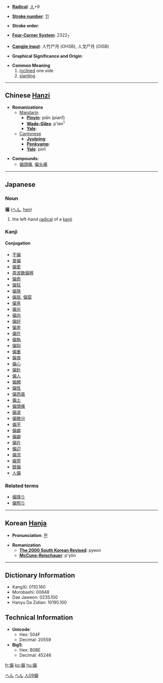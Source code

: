* '''[[Wiktionary:Chinese radical index| Radical]]''': [[Wiktionary:Chinese radical index 人|人]]+9

* '''[[Wiktionary:Chinese total strokes index|Stroke number]]''': [[Wiktionary:Chinese total strokes index 11|11]]

* '''Stroke order''': 

* '''[[Wiktionary:Chinese four corner index|Four-Corner System]]''': 2322<sub>7</sub>

* '''[[Wiktionary:Chinese Cangjie index|Cangjie input]]''': 人竹尸月 (OHSB), 人戈尸月 (OISB)

* '''Graphical Significance and Origin''': 

* '''Common Meaning'''
*#[[inclined]] one side
*# [[slanting]]

----

== Chinese [[Hanzi]] ==

* '''Romanizations'''
** [[Mandarin]]
*** '''[[Pinyin]]''': piān (pian1)
*** '''[[Wade-Giles]]''': p'ien<sup>1</sup>
*** '''[[Yale]]''': 
**[[Cantonese]]
***'''[[Jyutping]]''':
***'''[[Penkyamp]]''': 
***'''[[Yale]]''': pin1

* '''Compounds''':
**[[偏頭痛]], [[偏头痛]]


----

== Japanese ==
===Noun===
'''偏''' ([[へん]], [[hen]])
# the left-hand [[radical]] of a [[kanji]]


===Kanji===
{{kanji|[[へん]] ([[hen]])|[[かたよる]] ([[偏る]], [[katayoru]]), [[ひとえに]] ([[偏に]], [[hitoeni]])}}
====Conjugation====
*[[不偏]]
*[[普偏]]
*[[偏愛]]
*[[周波数偏移]]
*[[偏奇]]
*[[偏狂]]
*[[偏狭]]
*[[偏屈]], [[偏窟]]
*[[偏見]]
*[[偏光]]
*[[偏向]]
*[[偏好]]
*[[偏差]]
*[[偏在]]
*[[偏執]]
*[[偏斜]]
*[[偏重]]
*[[偏食]]
*[[偏心]]
*[[偏針]]
*[[偏人]]
*[[偏頗]]
*[[偏性]]
*[[偏西風]]
*[[偏土]]
*[[偏頭痛]]
*[[偏波]]
*[[偏微分]]
*[[偏平]]
*[[偏癖]]
*[[偏癖]]
*[[偏片]]
*[[偏辺]]
*[[偏流]]
*[[偏旁]]
*[[獣偏]]
*[[人偏]]


===Related terms===
*[[偏降り]]
*[[偏照り]]

[[Category:Japanese language|へん]]
[[Category:Japanese nouns|へん]]
[[Category:Japanese kanji|人09偏]]
----

== Korean [[Hanja]] ==

* '''Pronunciation''': [[편]]

* '''Romanization'''
** '''[[The 2000 South Korean Revised Romanization|The 2000 South Korean Revised]]''': pyeon
** '''[[McCune-Reischauer]]''': p'yŏn

----

== Dictionary Information ==

* KangXi: 0110.160
* Morobashi: 00848
* Dae Jaweon: 0235.100
* Hanyu Da Zidian: 10195.100

== Technical Information ==

* '''Unicode''':
** Hex: 504F
** Decimal: 20559
* '''Big5''':
** Hex: B0BE
** Decimal: 45246

[[fr:偏]]
[[ko:偏]]
[[hu:偏]]